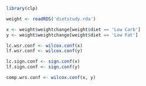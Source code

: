 ```r
library(clp)
```


```r
weight <- readRDS('dietstudy.rda')

x <- weight$weightchange[weight$diet == 'Low Carb']
y <- weight$weightchange[weight$diet == 'Low Fat']

lc.wsr.conf <- wilcox.conf(x)
lf.wsr.conf <- wilcox.conf(y)

lc.sign.conf <- sign.conf(x)
lf.sign.conf <- sign.conf(y)

comp.wrs.conf <- wilcox.conf(x, y)
```

